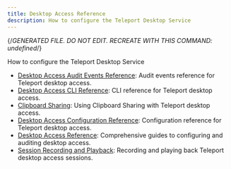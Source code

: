 ```yaml
---
title: Desktop Access Reference
description: How to configure the Teleport Desktop Service
---
```


{/*GENERATED FILE. DO NOT EDIT. RECREATE WITH THIS COMMAND:
undefined*/}

How to configure the Teleport Desktop Service

- [Desktop Access Audit Events Reference](audit.mdx): Audit events reference for Teleport desktop access.
- [Desktop Access CLI Reference](cli.mdx): CLI reference for Teleport desktop access.
- [Clipboard Sharing](clipboard.mdx): Using Clipboard Sharing with Teleport desktop access.
- [Desktop Access Configuration Reference](configuration.mdx): Configuration reference for Teleport desktop access.
- [Desktop Access Reference](overview.mdx): Comprehensive guides to configuring and auditing desktop access.
- [Session Recording and Playback](sessions.mdx): Recording and playing back Teleport desktop access sessions.
